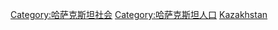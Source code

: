 [[Category:哈萨克斯坦社会|Category:哈萨克斯坦社会]]
[[Category:哈萨克斯坦人口|Category:哈萨克斯坦人口]]
[[Category:亚洲各国族群|Kazakhstan]]